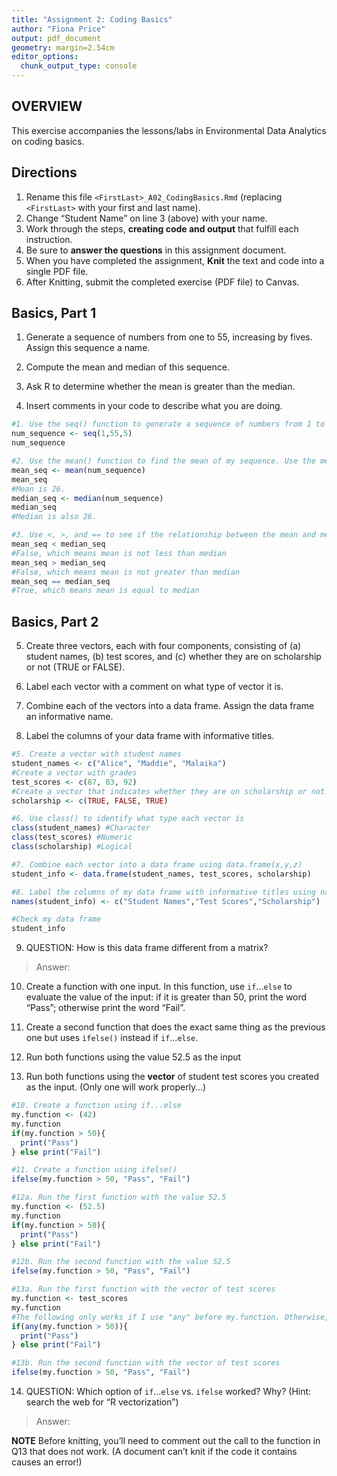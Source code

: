 ```yaml
---
title: "Assignment 2: Coding Basics"
author: "Fiona Price"
output: pdf_document
geometry: margin=2.54cm
editor_options: 
  chunk_output_type: console
---
```


## OVERVIEW

This exercise accompanies the lessons/labs in Environmental Data Analytics on coding basics.

## Directions

1.  Rename this file `<FirstLast>_A02_CodingBasics.Rmd` (replacing `<FirstLast>` with your first and last name).
2.  Change "Student Name" on line 3 (above) with your name.
3.  Work through the steps, **creating code and output** that fulfill each instruction.
4.  Be sure to **answer the questions** in this assignment document.
5.  When you have completed the assignment, **Knit** the text and code into a single PDF file.
6.  After Knitting, submit the completed exercise (PDF file) to Canvas.

## Basics, Part 1

1.  Generate a sequence of numbers from one to 55, increasing by fives. Assign this sequence a name.

2.  Compute the mean and median of this sequence.

3.  Ask R to determine whether the mean is greater than the median.

4.  Insert comments in your code to describe what you are doing.

```r
#1. Use the seq() function to generate a sequence of numbers from 1 to 55. The "from" argument is 1, the "to" argument is 55, and the "by" argument is 5.
num_sequence <- seq(1,55,5)
num_sequence

#2. Use the mean() function to find the mean of my sequence. Use the median() function to find the median of my sequence.
mean_seq <- mean(num_sequence)
mean_seq
#Mean is 26.
median_seq <- median(num_sequence)
median_seq
#Median is also 26. 

#3. Use <, >, and == to see if the relationship between the mean and median. These will return "TRUE" or "FALSE" statements.
mean_seq < median_seq
#False, which means mean is not less than median
mean_seq > median_seq
#False, which means mean is not greater than median
mean_seq == median_seq
#True, which means mean is equal to median

```

## Basics, Part 2

5.  Create three vectors, each with four components, consisting of (a) student names, (b) test scores, and (c) whether they are on scholarship or not (TRUE or FALSE).

6.  Label each vector with a comment on what type of vector it is.

7.  Combine each of the vectors into a data frame. Assign the data frame an informative name.

8.  Label the columns of your data frame with informative titles.

```r
#5. Create a vector with student names
student_names <- c("Alice", "Maddie", "Malaika")
#Create a vector with grades
test_scores <- c(87, 83, 92)
#Create a vector that indicates whether they are on scholarship or not
scholarship <- c(TRUE, FALSE, TRUE)

#6. Use class() to identify what type each vector is
class(student_names) #Character 
class(test_scores) #Numeric 
class(scholarship) #Logical

#7. Combine each vector into a data frame using data.frame(x,y,z)
student_info <- data.frame(student_names, test_scores, scholarship)

#8. Label the columns of my data frame with informative titles using names(). 
names(student_info) <- c("Student Names","Test Scores","Scholarship")

#Check my data frame
student_info

```

9.  QUESTION: How is this data frame different from a matrix?

> Answer:

10. Create a function with one input. In this function, use `if`...`else` to evaluate the value of the input: if it is greater than 50, print the word "Pass"; otherwise print the word "Fail". 

11. Create a second function that does the exact same thing as the previous one but uses `ifelse()` instead if `if`...`else `. 

12. Run both functions using the value 52.5 as the input

13. Run both functions using the **vector** of student test scores you created as the input. (Only one will work properly...)

```r
#10. Create a function using if...else
my.function <- (42)
my.function
if(my.function > 50){
  print("Pass")
} else print("Fail")

#11. Create a function using ifelse()
ifelse(my.function > 50, "Pass", "Fail")

#12a. Run the first function with the value 52.5
my.function <- (52.5)
my.function
if(my.function > 50){
  print("Pass")
} else print("Fail")

#12b. Run the second function with the value 52.5
ifelse(my.function > 50, "Pass", "Fail")

#13a. Run the first function with the vector of test scores
my.function <- test_scores
my.function
#The following only works if I use "any" before my.function. Otherwise, it returns "the condition has length > 1.
if(any(my.function > 50)){
  print("Pass")
} else print("Fail")

#13b. Run the second function with the vector of test scores
ifelse(my.function > 50, "Pass", "Fail")
```

14. QUESTION: Which option of `if`...`else` vs. `ifelse` worked? Why? (Hint: search the web for "R vectorization")

> Answer:


**NOTE** Before knitting, you'll need to comment out the call to the function in Q13 that does not work. (A document can't knit if the code it contains causes an error!)